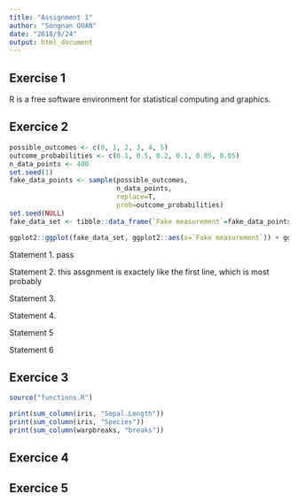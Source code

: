 ```yaml
---
title: "Assignment 1"
author: "Songnan QUAN"
date: "2018/9/24"
output: html_document
---
```



## Exercise 1
R is a free software environment for statistical computing and graphics.

## Exercice 2
```r
possible_outcomes <- c(0, 1, 2, 3, 4, 5)
outcome_probabilities <- c(0.1, 0.5, 0.2, 0.1, 0.05, 0.05)
n_data_points <- 400
set.seed(1)
fake_data_points <- sample(possible_outcomes,
                           n_data_points,
                           replace=T,
                           prob=outcome_probabilities)
set.seed(NULL)
fake_data_set <- tibble::data_frame(`Fake measurement`=fake_data_points)
```

```r
ggplot2::ggplot(fake_data_set, ggplot2::aes(x=`Fake measurement`)) + ggplot2::geom_histogram(bins=5, colour="black", fill="lightgrey")
```

Statement 1. pass
  
Statement 2. this assgnment is exactely like the first line, which is most probably 

Statement 3.

Statement 4.

Statement 5

Statement 6


## Exercice 3
```r
source("functions.R")

print(sum_column(iris, "Sepal.Length"))
print(sum_column(iris, "Species"))
print(sum_column(warpbreaks, "breaks"))
```


## Exercice 4

## Exercice 5